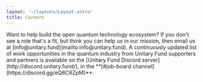 ```yaml
---
layout: '~/layouts/Layout.astro'
title: Careers
---
```



<PageIntro>
Want to help build the open quantum technology ecosystem?
</PageIntro>

<Jobs />

<ReducedWidth>
  If you don't see a role that's a fit, but think you can help us in our
  mission, then email us at [info@unitary.fund](mailto:info@unitary.fund). A
  continuously updated list of work opportunities in the quantum industry from
  Unitary Fund supporters and partners is available on the [Unitary Fund Discord
  server](http://discord.unitary.fund/), in the **[#job-board
  channel](https://discord.gg/eQ6C6ZpM)**.
</ReducedWidth>
